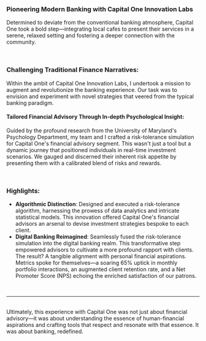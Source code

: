 ### Pioneering Modern Banking with Capital One Innovation Labs

Determined to deviate from the conventional banking atmosphere, Capital One took a bold step—integrating local cafes to present their services in a serene, relaxed setting and fostering a deeper connection with the community.

<br />

### Challenging Traditional Finance Narratives:

Within the ambit of Capital One Innovation Labs, I undertook a mission to augment and revolutionize the banking experience. Our task was to envision and experiment with novel strategies that veered from the typical banking paradigm.

#### Tailored Financial Advisory Through In-depth Psychological Insight:

Guided by the profound research from the University of Maryland's Psychology Department, my team and I crafted a risk-tolerance simulation for Capital One's financial advisory segment. This wasn't just a tool but a dynamic journey that positioned individuals in real-time investment scenarios. We gauged and discerned their inherent risk appetite by presenting them with a calibrated blend of risks and rewards.

<br />

### Highlights:

- **Algorithmic Distinction**: Designed and executed a risk-tolerance algorithm, harnessing the prowess of data analytics and intricate statistical models. This innovation offered Capital One's financial advisors an arsenal to devise investment strategies bespoke to each client.
- **Digital Banking Reimagined**: Seamlessly fused the risk-tolerance simulation into the digital banking realm. This transformative step empowered advisors to cultivate a more profound rapport with clients. The result? A tangible alignment with personal financial aspirations. Metrics spoke for themselves—a soaring 65% uptick in monthly portfolio interactions, an augmented client retention rate, and a Net Promoter Score (NPS) echoing the enriched satisfaction of our patrons.

<br />

---

<br />
Ultimately, this experience with Capital One was not just about financial advisory—it
was about understanding the essence of human-financial aspirations and crafting tools
that respect and resonate with that essence. It was about banking, redefined.
